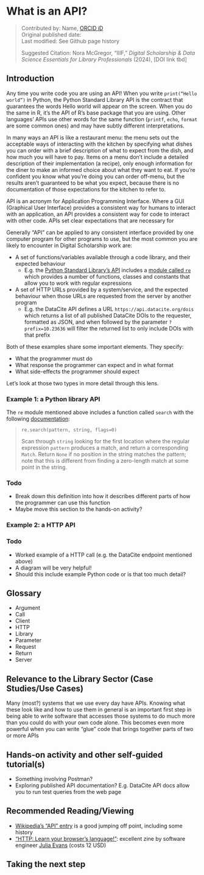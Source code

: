 # What is an API? {.unnumbered}
>Contributed by: Name, [ORCID iD](https://orcid.org/0000-0001-6560-5586)<br>
>Original published date: <br>
>Last modified: See Github page history
>
>Suggested Citation: Nora McGregor, “IIIF,” *Digital Scholarship & Data Science Essentials for Library Professionals* (2024), [DOI link tbd]

## Introduction

<!-- Approx 500-700 words -->

Any time you write code you are using an API!
When you write `print(“Hello world”)` in Python,
the Python Standard Library API is the contract that guarantees the words Hello world will appear on the screen.
When you do the same in R,
it’s the API of R’s base package that you are using.
Other languages’ APIs use other words for the same function
(`printf`, `echo`, `format` are some common ones)
and may have subtly different interpretations.

In many ways an API is like a restaurant menu:
the menu sets out the acceptable ways of interacting with the kitchen
by specifying what dishes you can order
with a brief description of what to expect from the dish,
and how much you will have to pay.
Items on a menu don't include a detailed description of their implementation
(a recipe),
only enough information for the diner to make an informed choice
about what they want to eat.
If you're confident you know what you're doing you can order off-menu,
but the results aren't guaranteed to be what you expect,
because there is no documentation of those expectations
for the kitchen to refer to.

API is an acronym for Application Programming Interface.
Where a GUI (Graphical User Interface) provides a consistent way for humans to interact with an application,
an API provides a consistent way for code to interact with other code.
APIs set clear expectations that are necessary for 

Generally “API” can be applied to any consistent interface provided by one computer program for other programs to use,
but the most common you are likely to encounter in Digital Scholarship work are:

- A set of functions/variables available through a code library,
  and their expected behaviour
  - E.g. the [Python Standard Library’s API][py-stdlib] includes a [module called `re`][re]
    which provides a number of functions, classes and constants that allow you to work with regular expressions

- A set of HTTP URLs provided by a system/service,
  and the expected behaviour when those URLs are requested from the server by another program
  - E.g. the DataCite API defines a URL `https://api.datacite.org/dois` which
    returns a list of all published DataCite DOIs to the requester,
    formatted as JSON,
    and when followed by the parameter `?prefix=10.23636`
    will filter the returned list to only include DOIs with that prefix

Both of these examples share some important elements.
They specify:

- What the programmer must do
- What response the programmer can expect and in what format
- What side-effects the programmer should expect

Let’s look at those two types in more detail through this lens.

[re]: https://docs.python.org/3/library/re.html
[py-stdlib]: https://docs.python.org/3/library/index.html

### Example 1: a Python library API

The `re` module mentioned above includes a function called `search`
with the following [documentation][re.search]:

> `re.search(pattern, string, flags=0)`
>
> Scan through `string` looking for the first location
> where the regular expression `pattern` produces a match,
> and return a corresponding `Match`.
> Return `None` if no position in the string matches the pattern;
> note that this is different from finding a zero-length match
> at some point in the string.

[requests]: https://docs.python-requests.org/en/latest/index.html
[re.search]: https://docs.python.org/3/library/re.html#re.search

::: {.callout-caution}
### Todo

- Break down this definition into how it describes different parts of how the programmer can use this function
- Maybe move this section to the hands-on activity?
:::

### Example 2: a HTTP API

::: {.callout-caution}
### Todo

- Worked example of a HTTP call (e.g. the DataCite endpoint mentioned above)
- A diagram will be very helpful!
- Should this include example Python code or is that too much detail?
:::

## Glossary

- Argument
- Call
- Client
- HTTP
- Library
- Parameter
- Request
- Return
- Server

## Relevance to the Library Sector (Case Studies/Use Cases)
<!-- Approximately 300-500 words -->

Many (most?) systems that we use every day have APIs.
Knowing what these look like and how to use them in general
is an important first step in being able to write software
that accesses those systems
to do much more than you could do with your own code alone.
This becomes even more powerful when you can write “glue” code
that brings together parts of two or more APIs 

## Hands-on activity and other self-guided tutorial(s)

<!-- Approximately 200-400 words -->

- Something involving Postman?
- Exploring published API documentation?
  E.g. DataCite API docs allow you to run test queries from the web page

## Recommended Reading/Viewing

<!-- Approximately 200-400 words -->
 
- [Wikipedia's "API" entry](https://en.wikipedia.org/wiki/API)
  is a good jumping off point,
  including some history
- ["HTTP: Learn your browser's language!"](https://wizardzines.com/zines/http/): 
  excellent zine by software engineer [Julia Evans](https://jvns.ca)
  (costs 12 USD)

## Taking the next step

<!-- Approximately 200-400 words -->
